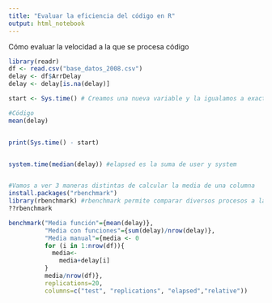 ---
title: "Evaluar la eficiencia del código en R"
output: html_notebook
---

Cómo evaluar la velocidad a la que se procesa código
```{r}
library(readr)
df <- read.csv("base_datos_2008.csv")
delay <- df$ArrDelay
delay <- delay[is.na(delay)]

start <- Sys.time() # Creamos una nueva variable y la igualamos a exactamente el momento en el que se ejecute esta línea

#Código
mean(delay)


print(Sys.time() - start)


system.time(median(delay)) #elapsed es la suma de user y system


#Vamos a ver 3 maneras distintas de calcular la media de una columna
install.packages("rbenchmark")
library(rbenchmark) #rbenchmark permite comparar diversos procesos a la vez
??rbenchmark

benchmark("Media función"={mean(delay)},
          "Media con funciones"={sum(delay)/nrow(delay)},
          "Media manual"={media <- 0
          for (i in 1:nrow(df)){
            media<-
              media+delay[i]
          }
          media/nrow(df)},
          replications=20,
          columns=c("test", "replications", "elapsed","relative"))
```


